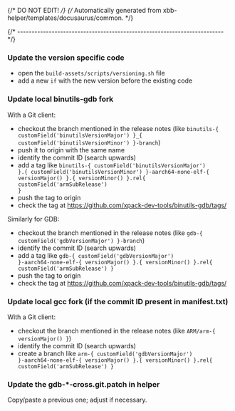 {/* DO NOT EDIT! */}
{/* Automatically generated from xbb-helper/templates/docusaurus/common. */}



{/* ------------------------------------------------------------------------ */}

### Update the version specific code

- open the `build-assets/scripts/versioning.sh` file
- add a new `if` with the new version before the existing code

### Update local binutils-gdb fork

With a Git client:

- checkout the branch mentioned in the release notes
  (like <code>binutils-{ customField('binutilsVersionMajor') }_{ customField('binutilsVersionMinor') }-branch</code>)
- push it to origin with the same name
- identify the commit ID (search upwards)
- add a tag like <code>binutils-{ customField('binutilsVersionMajor') }.{ customField('binutilsVersionMinor') }-aarch64-none-elf-{ versionMajor() }.{ versionMinor() }.rel{ customField('armSubRelease') }</code>
- push the tag to origin
- check the tag at https://github.com/xpack-dev-tools/binutils-gdb/tags/

Similarly for GDB:

- checkout the branch mentioned in the release notes
  (like <code>gdb-{ customField('gdbVersionMajor') }-branch</code>)
- identify the commit ID (search upwards)
- add a tag like <code>gdb-{ customField('gdbVersionMajor') }-aarch64-none-elf-{ versionMajor() }.{ versionMinor() }.rel{ customField('armSubRelease') }</code>
- push the tag to origin
- check the tag at https://github.com/xpack-dev-tools/binutils-gdb/tags/

### Update local gcc fork (if the commit ID present in manifest.txt)

With a Git client:

- checkout the branch mentioned in the release notes
  (like <code>ARM/arm-{ versionMajor() }</code>)
- identify the commit ID (search upwards)
- create a branch like <code>arm-{ customField('gdbVersionMajor') }-aarch64-none-elf-{ versionMajor() }.{ versionMinor() }.rel{ customField('armSubRelease') }</code>

### Update the gdb-*-cross.git.patch in helper

Copy/paste a previous one; adjust if necessary.
